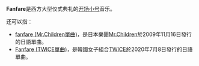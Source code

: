 '''Fanfare'''是西方大型仪式典礼的[[开场小号|开场小号]]音乐。

还可以指：

* [[fanfare_(Mr.Children單曲)|fanfare (Mr.Children單曲)]]，是日本樂團[[Mr.Children|Mr.Children]]於2009年11月16日發行的日語單曲。
* [[Fanfare_(TWICE單曲)|Fanfare (TWICE單曲)]]，是韓國女子組合[[TWICE|TWICE]]於2020年7月8日發行的日語單曲。

{{消歧义|cat=非中文名称消歧义}}